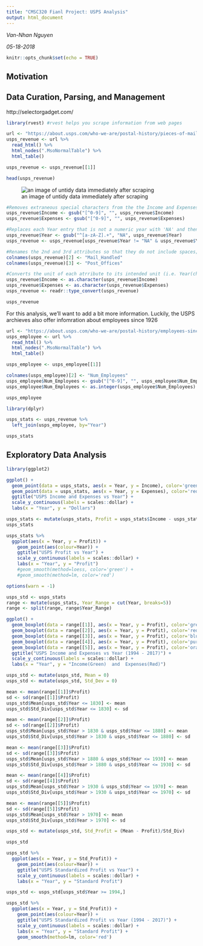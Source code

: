 ```yaml
---
title: "CMSC320 Fianl Project: USPS Analysis"
output: html_document
---
```


_Van-Nhan Nguyen_

_05-18-2018_

```r
knitr::opts_chunk$set(echo = TRUE)
```

## Motivation

## Data Curation, Parsing, and Management

http://selectorgadget.com/
```r
library(rvest) #rvest helps you scrape information from web pages

url <- "https://about.usps.com/who-we-are/postal-history/pieces-of-mail-since-1789.htm"
usps_revenue <- url %>%
  read_html() %>%
  html_nodes(".MsoNormalTable") %>%
  html_table()

usps_revenue <- usps_revenue[[1]]

head(usps_revenue)
```

![an image of untidy data immediately after scraping](./untidy.JPG)

```r
#Removes extraneous special characters from the the Income and Expenses attributes
usps_revenue$Income <- gsub("[^0-9]", "", usps_revenue$Income)
usps_revenue$Expenses <- gsub("[^0-9]", "", usps_revenue$Expenses)

#Replaces each Year entry that is not a numeric year with 'NA' and then removes these parked rows
usps_revenue$Year <- gsub("^[a-zA-Z].+", "NA", usps_revenue$Year)
usps_revenue <- usps_revenue[usps_revenue$Year != "NA" & usps_revenue$Year != "NA",]

#Renames the 2nd and 3rd attributes so that they do not include spaces; this makes refering to them easier via the dataframe$attribute syntax
colnames(usps_revenue)[2] <- "Mail_Handled"
colnames(usps_revenue)[3] <- "Post_Offices"

#Converts the unit of each atrribute to its intended unit (i.e. Year(character) -> Year(Integer))
usps_revenue$Income <- as.character(usps_revenue$Income)
usps_revenue$Expenses <- as.character(usps_revenue$Expenses)
usps_revenue <- readr::type_convert(usps_revenue)

usps_revenue
```

For this analysis, we'll want to add a bit more information. Luckily, the USPS archieves also offer infomration about employees since 1926
```r
url <- "https://about.usps.com/who-we-are/postal-history/employees-since-1926.htm"
usps_employee <- url %>%
  read_html() %>%
  html_nodes(".MsoNormalTable") %>%
  html_table()

usps_employee <- usps_employee[[1]]

colnames(usps_employee)[2] <- "Num_Employees"
usps_employee$Num_Employees <- gsub("[^0-9]", "", usps_employee$Num_Employees)
usps_employee$Num_Employees <- as.integer(usps_employee$Num_Employees)

usps_employee
```

```r
library(dplyr)

usps_stats <- usps_revenue %>%
  left_join(usps_employee, by="Year")

usps_stats
```


## Exploratory Data Analysis

```r
library(ggplot2)

ggplot() + 
  geom_point(data = usps_stats, aes(x = Year, y = Income), color='green') + 
  geom_point(data = usps_stats, aes(x = Year, y = Expenses), color='red') +
  ggtitle("USPS Income and Expenses vs Year") +
  scale_y_continuous(labels = scales::dollar) +
  labs(x = "Year", y = "Dollars")
```

```r
usps_stats <- mutate(usps_stats, Profit = usps_stats$Income - usps_stats$Expenses)
usps_stats

usps_stats %>%
  ggplot(aes(x = Year, y = Profit)) +
    geom_point(aes(colour=Year)) +
    ggtitle("USPS Profit vs Year") +
    scale_y_continuous(labels = scales::dollar) +
    labs(x = "Year", y = "Profit") 
    #geom_smooth(method=loess, color='green') +
    #geom_smooth(method=lm, color='red')
```


```r
options(warn = -1)

usps_std <- usps_stats
range <- mutate(usps_stats, Year_Range = cut(Year, breaks=5))
range <- split(range, range$Year_Range)

ggplot() + 
  geom_boxplot(data = range[[1]], aes(x = Year, y = Profit), color='green') +
  geom_boxplot(data = range[[2]], aes(x = Year, y = Profit), color='red') +
  geom_boxplot(data = range[[3]], aes(x = Year, y = Profit), color='blue') +
  geom_boxplot(data = range[[4]], aes(x = Year, y = Profit), color='purple') +
  geom_boxplot(data = range[[5]], aes(x = Year, y = Profit), color='orange') +
  ggtitle("USPS Income and Expenses vs Year (1994 - 2017)") +
  scale_y_continuous(labels = scales::dollar) +
  labs(x = "Year", y = "Income(Green)  and  Expenses(Red)")

usps_std <- mutate(usps_std, Mean = 0)
usps_std <- mutate(usps_std, Std_Dev = 0)

mean <- mean(range[[1]]$Profit)
sd <- sd(range[[1]]$Profit)
usps_std$Mean[usps_std$Year <= 1830] <- mean
usps_std$Std_Div[usps_std$Year <= 1830] <- sd

mean <- mean(range[[2]]$Profit)
sd <- sd(range[[2]]$Profit)
usps_std$Mean[usps_std$Year > 1830 & usps_std$Year <= 1880] <- mean
usps_std$Std_Div[usps_std$Year > 1830 & usps_std$Year <= 1880] <- sd

mean <- mean(range[[3]]$Profit)
sd <- sd(range[[3]]$Profit)
usps_std$Mean[usps_std$Year > 1880 & usps_std$Year <= 1930] <- mean
usps_std$Std_Div[usps_std$Year > 1880 & usps_std$Year <= 1930] <- sd

mean <- mean(range[[4]]$Profit)
sd <- sd(range[[4]]$Profit)
usps_std$Mean[usps_std$Year > 1930 & usps_std$Year <= 1970] <- mean
usps_std$Std_Div[usps_std$Year > 1930 & usps_std$Year <= 1970] <- sd

mean <- mean(range[[5]]$Profit)
sd <- sd(range[[5]]$Profit)
usps_std$Mean[usps_std$Year > 1970] <- mean
usps_std$Std_Div[usps_std$Year > 1970] <- sd

usps_std <- mutate(usps_std, Std_Profit = (Mean - Profit)/Std_Div)

usps_std
```

```r
usps_std %>%
  ggplot(aes(x = Year, y = Std_Profit)) +
    geom_point(aes(colour=Year)) +
    ggtitle("USPS Standardized Profit vs Year") +
    scale_y_continuous(labels = scales::dollar) +
    labs(x = "Year", y = "Standard Profit") 
```

```r
usps_std <- usps_std[usps_std$Year >= 1994,]

usps_std %>%
  ggplot(aes(x = Year, y = Std_Profit)) +
    geom_point(aes(colour=Year)) +
    ggtitle("USPS Standardized Profit vs Year (1994 - 2017)") +
    scale_y_continuous(labels = scales::dollar) +
    labs(x = "Year", y = "Standard Profit") +
    geom_smooth(method=lm, color='red')
```




